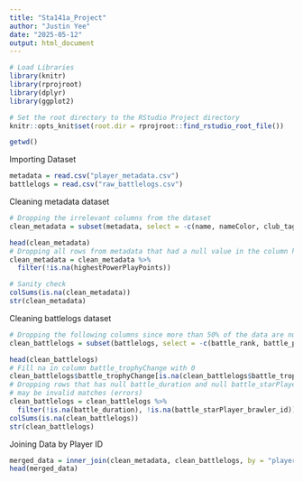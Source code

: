 ```yaml
---
title: "Sta141a_Project"
author: "Justin Yee"
date: "2025-05-12"
output: html_document
---
```


```r
# Load Libraries
library(knitr)
library(rprojroot)
library(dplyr)
library(ggplot2)

# Set the root directory to the RStudio Project directory
knitr::opts_knit$set(root.dir = rprojroot::find_rstudio_root_file())
```


```r
getwd()
```

Importing Dataset

```r
metadata = read.csv("player_metadata.csv")
battlelogs = read.csv("raw_battlelogs.csv")
```

Cleaning metadata dataset

```r
# Dropping the irrelevant columns from the dataset
clean_metadata = subset(metadata, select = -c(name, nameColor, club_tag, club_name, icon_id, bestTimeAsBigBrawler))

head(clean_metadata)
# Dropping all rows from metadata that had a null value in the column highestPowerPlayPoints
clean_metadata = clean_metadata %>%
  filter(!is.na(highestPowerPlayPoints))

# Sanity check
colSums(is.na(clean_metadata))
str(clean_metadata)
```

Cleaning battlelogs dataset

```r
# Dropping the following columns since more than 50% of the data are null values
clean_battlelogs = subset(battlelogs, select = -c(battle_rank, battle_players, battle_starPlayer, battle_bigBrawler_tag, battle_bigBrawler_name, battle_bigBrawler_brawler_id, battle_bigBrawler_brawler_name, battle_bigBrawler_brawler_power, battle_bigBrawler_brawler_trophies, battle_level_name, battle_level_id, battle_starPlayer_name))

head(clean_battlelogs)
# Fill na in column battle_trophyChange with 0
clean_battlelogs$battle_trophyChange[is.na(clean_battlelogs$battle_trophyChange)] = 0
# Dropping rows that has null battle_duration and null battle_starPlayer_brawler_id since they
# may be invalid matches (errors)
clean_battlelogs = clean_battlelogs %>%
  filter(!is.na(battle_duration), !is.na(battle_starPlayer_brawler_id))
colSums(is.na(clean_battlelogs))
str(clean_battlelogs)
```

Joining Data by Player ID

```r
merged_data = inner_join(clean_metadata, clean_battlelogs, by = "player_id")
head(merged_data)

```

